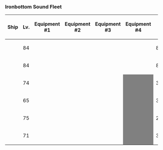 ===Ironbottom Sound Fleet===
{| class="wikitable" style="text-align:center"
|-
!Ship
!Lv.
!Equipment #1
!Equipment #2
!Equipment #3
!Equipment #4
!{{Firepower}}
!{{Torpedo}}
!{{AA}}
!{{Armor}}
|-
|{{ShipBattleCard|Hiei/Kai Ni}}
| 84
| {{EquipmentCard|35.6cm Twin Gun Mount|size=75px}} 
| {{EquipmentCard|35.6cm Twin Gun Mount|size=75px}}
| {{EquipmentCard|Searchlight|size=75px}}
| {{EquipmentCard|Type 22 Surface Radar Kai 4|size=75px}} 
| 84
| 0
| 66
| 88
|-
|{{ShipBattleCard|Kirishima/Kai Ni}}
| 84
| {{EquipmentCard|35.6cm Twin Gun Mount|size=75px}} 
| {{EquipmentCard|35.6cm Twin Gun Mount|size=75px}}
| {{EquipmentCard|Type 3 Shell|size=75px}}
| {{EquipmentCard|Type 22 Surface Radar Kai 4|size=75px}} 
| 87
| 0
| 48
| 78
|-
|{{ShipBattleCard|Yuudachi/Kai Ni}}
| 74
| {{EquipmentCard|12.7cm Twin Gun Mount Model B Kai 2|size=75px}}
| {{EquipmentCard|12.7cm Twin Gun Mount Model B Kai 2|size=75px}}
| {{EquipmentCard|61cm Quadruple (Oxygen) Torpedo Mount|size=75px}} 
|style="background:grey"|
| 34
| 54
| 42
| 37
|-
|{{ShipBattleCard|Harusame/Kai}}
| 65
| {{EquipmentCard|12.7cm Twin Gun Mount Model B Kai 2|size=75px}}
| {{EquipmentCard|12.7cm Twin Gun Mount Model B Kai 2|size=75px}}
| {{EquipmentCard|61cm Quadruple (Oxygen) Torpedo Mount|size=75px}} 
|style="background:grey"|
| 32
| 55
| 24
| 33
|-
|{{ShipBattleCard|Yukikaze/Kai}}
| 75
| {{EquipmentCard|12.7cm Twin Gun Mount Model C Kai 2|size=75px}}
| {{EquipmentCard|12.7cm Twin Gun Mount Model C Kai 2|size=75px}}
| {{EquipmentCard|61cm Quadruple (Oxygen) Torpedo Mount|size=75px}} 
|style="background:grey"|
| 27
| 65
| 43
| 42
|-
|{{ShipBattleCard|Amatsukaze/Kai}}
| 71
| {{EquipmentCard|12.7cm Twin Gun Mount Model C Kai 2|size=75px}}
| {{EquipmentCard|12.7cm Twin Gun Mount Model C Kai 2|size=75px}}
| {{EquipmentCard|61cm Quadruple (Oxygen) Torpedo Mount|size=75px}} 
|style="background:grey"|
| 34
| 62
| 46
| 41
|}